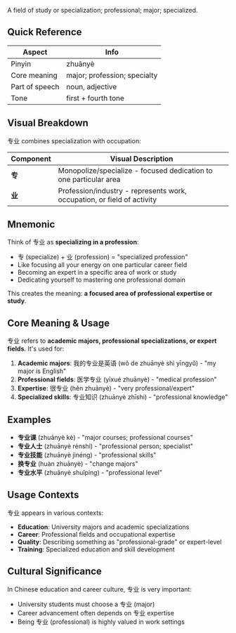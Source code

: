 A field of study or specialization; professional; major; specialized.

## Quick Reference

| Aspect         | Info                         |
| -------------- | ---------------------------- |
| Pinyin         | zhuānyè                      |
| Core meaning   | major; profession; specialty |
| Part of speech | noun, adjective              |
| Tone           | first + fourth tone          |

## Visual Breakdown

专业 combines specialization with occupation:

| Component | Visual Description                                                      |
| --------- | ----------------------------------------------------------------------- |
| **专**    | Monopolize/specialize - focused dedication to one particular area       |
| **业**    | Profession/industry - represents work, occupation, or field of activity |

## Mnemonic

Think of 专业 as **specializing in a profession**:

- 专 (specialize) + 业 (profession) = "specialized profession"
- Like focusing all your energy on one particular career field
- Becoming an expert in a specific area of work or study
- Dedicating yourself to mastering one professional domain

This creates the meaning: **a focused area of professional expertise or study**.

## Core Meaning & Usage

专业 refers to **academic majors, professional specializations, or expert fields**. It's used for:

1. **Academic majors**: 我的专业是英语 (wǒ de zhuānyè shì yīngyǔ) - "my major is English"
2. **Professional fields**: 医学专业 (yīxué zhuānyè) - "medical profession"
3. **Expertise**: 很专业 (hěn zhuānyè) - "very professional/expert"
4. **Specialized skills**: 专业知识 (zhuānyè zhīshi) - "professional knowledge"

## Examples

- **专业课** (zhuānyè kè) - "major courses; professional courses"
- **专业人士** (zhuānyè rénshì) - "professional person; specialist"
- **专业技能** (zhuānyè jìnéng) - "professional skills"
- **换专业** (huàn zhuānyè) - "change majors"
- **专业水平** (zhuānyè shuǐpíng) - "professional level"

## Usage Contexts

专业 appears in various contexts:
- **Education**: University majors and academic specializations
- **Career**: Professional fields and occupational expertise
- **Quality**: Describing something as "professional-grade" or expert-level
- **Training**: Specialized education and skill development

## Cultural Significance

In Chinese education and career culture, 专业 is very important:
- University students must choose a 专业 (major)
- Career advancement often depends on 专业 expertise
- Being 专业 (professional) is highly valued in work settings
